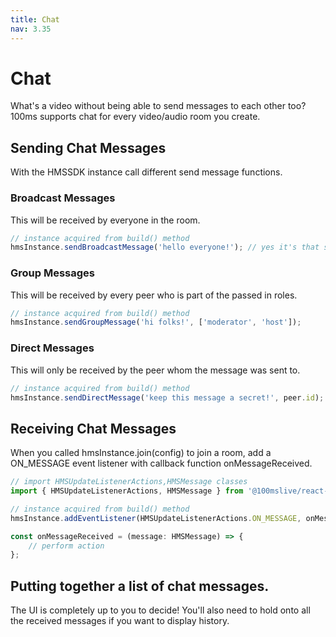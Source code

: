 ```yaml
---
title: Chat
nav: 3.35
---
```


# Chat

What's a video without being able to send messages to each other too? 100ms supports chat for every video/audio room you create.

## Sending Chat Messages

With the HMSSDK instance call different send message functions.

### Broadcast Messages

This will be received by everyone in the room.

```js
// instance acquired from build() method
hmsInstance.sendBroadcastMessage('hello everyone!'); // yes it's that simple 😉
```

### Group Messages

This will be received by every peer who is part of the passed in roles.

```js
// instance acquired from build() method
hmsInstance.sendGroupMessage('hi folks!', ['moderator', 'host']);
```

### Direct Messages

This will only be received by the peer whom the message was sent to.

```js
// instance acquired from build() method
hmsInstance.sendDirectMessage('keep this message a secret!', peer.id);
```

## Receiving Chat Messages

When you called hmsInstance.join(config) to join a room, add a ON_MESSAGE event listener with callback function onMessageReceived.

```js
// import HMSUpdateListenerActions,HMSMessage classes
import { HMSUpdateListenerActions, HMSMessage } from '@100mslive/react-native-hms';

// instance acquired from build() method
hmsInstance.addEventListener(HMSUpdateListenerActions.ON_MESSAGE, onMessageReceived);

const onMessageReceived = (message: HMSMessage) => {
    // perform action
};
```

## Putting together a list of chat messages.

The UI is completely up to you to decide! You'll also need to hold onto all the received messages if you want to display history.
